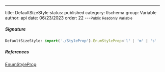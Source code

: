 ---
title: DefaultSizeStyle
status: published
category: tlschema
group: Variable
author: api
date: 06/23/2023
order: 22
---<Small>Public Readonly Variable</Small>




##### Signature


```ts
DefaultSizeStyle: import('./StyleProp').EnumStyleProp<'l' | 'm' | 's' | 'xl'>
```

##### References

[EnumStyleProp](/gen/tlschema/EnumStyleProp-class)

